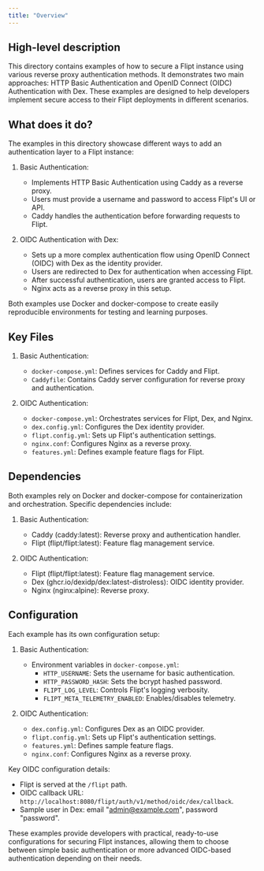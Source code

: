```yaml
---
title: "Overview"
---
```


## High-level description
This directory contains examples of how to secure a Flipt instance using various reverse proxy authentication methods. It demonstrates two main approaches: HTTP Basic Authentication and OpenID Connect (OIDC) Authentication with Dex. These examples are designed to help developers implement secure access to their Flipt deployments in different scenarios.

## What does it do?
The examples in this directory showcase different ways to add an authentication layer to a Flipt instance:

1. Basic Authentication:
   - Implements HTTP Basic Authentication using Caddy as a reverse proxy.
   - Users must provide a username and password to access Flipt's UI or API.
   - Caddy handles the authentication before forwarding requests to Flipt.

2. OIDC Authentication with Dex:
   - Sets up a more complex authentication flow using OpenID Connect (OIDC) with Dex as the identity provider.
   - Users are redirected to Dex for authentication when accessing Flipt.
   - After successful authentication, users are granted access to Flipt.
   - Nginx acts as a reverse proxy in this setup.

Both examples use Docker and docker-compose to create easily reproducible environments for testing and learning purposes.

## Key Files
1. Basic Authentication:
   - `docker-compose.yml`: Defines services for Caddy and Flipt.
   - `Caddyfile`: Contains Caddy server configuration for reverse proxy and authentication.

2. OIDC Authentication:
   - `docker-compose.yml`: Orchestrates services for Flipt, Dex, and Nginx.
   - `dex.config.yml`: Configures the Dex identity provider.
   - `flipt.config.yml`: Sets up Flipt's authentication settings.
   - `nginx.conf`: Configures Nginx as a reverse proxy.
   - `features.yml`: Defines example feature flags for Flipt.

## Dependencies
Both examples rely on Docker and docker-compose for containerization and orchestration. Specific dependencies include:

1. Basic Authentication:
   - Caddy (caddy:latest): Reverse proxy and authentication handler.
   - Flipt (flipt/flipt:latest): Feature flag management service.

2. OIDC Authentication:
   - Flipt (flipt/flipt:latest): Feature flag management service.
   - Dex (ghcr.io/dexidp/dex:latest-distroless): OIDC identity provider.
   - Nginx (nginx:alpine): Reverse proxy.

## Configuration
Each example has its own configuration setup:

1. Basic Authentication:
   - Environment variables in `docker-compose.yml`:
     - `HTTP_USERNAME`: Sets the username for basic authentication.
     - `HTTP_PASSWORD_HASH`: Sets the bcrypt hashed password.
     - `FLIPT_LOG_LEVEL`: Controls Flipt's logging verbosity.
     - `FLIPT_META_TELEMETRY_ENABLED`: Enables/disables telemetry.

2. OIDC Authentication:
   - `dex.config.yml`: Configures Dex as an OIDC provider.
   - `flipt.config.yml`: Sets up Flipt's authentication settings.
   - `features.yml`: Defines sample feature flags.
   - `nginx.conf`: Configures Nginx as a reverse proxy.

Key OIDC configuration details:
- Flipt is served at the `/flipt` path.
- OIDC callback URL: `http://localhost:8080/flipt/auth/v1/method/oidc/dex/callback`.
- Sample user in Dex: email "admin@example.com", password "password".

These examples provide developers with practical, ready-to-use configurations for securing Flipt instances, allowing them to choose between simple basic authentication or more advanced OIDC-based authentication depending on their needs.